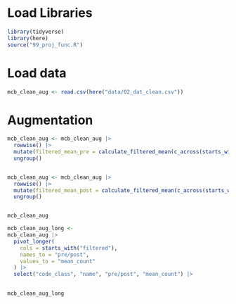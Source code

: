 # Load Libraries

```r
library(tidyverse)
library(here)
source("99_proj_func.R")
```

# Load data

```r
mcb_clean_aug <- read.csv(here("data/02_dat_clean.csv"))
```

# Augmentation

```r
mcb_clean_aug <- mcb_clean_aug |> 
  rowwise() |> 
  mutate(filtered_mean_pre = calculate_filtered_mean(c_across(starts_with("pre_count")))) |> 
  ungroup()


mcb_clean_aug <- mcb_clean_aug |> 
  rowwise() |> 
  mutate(filtered_mean_post = calculate_filtered_mean(c_across(starts_with("post_count")))) |> 
  ungroup()


mcb_clean_aug
```

```r

mcb_clean_aug_long <- 
mcb_clean_aug |> 
  pivot_longer(
    cols = starts_with("filtered"),
    names_to = "pre/post",
    values_to = "mean_count"
  ) |> 
  select("code_class", "name", "pre/post", "mean_count") |> 
  

mcb_clean_aug_long
```

\
